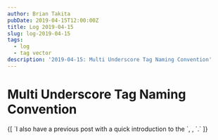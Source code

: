 ```yaml
---
author: Brian Takita
pubDate: 2019-04-15T12:00:00Z
title: Log 2019-04-15
slug: log-2019-04-15
tags:
  - log
  - tag vector
description: '2019-04-15: Multi Underscore Tag Naming Convention'
---
```


# Multi Underscore Tag Naming Convention
<p>
	<Rel dom={
		fragment_(
			`I wrote `,
			atb_({ href: '/posts/multi-underscore-tag-naming-convention-analysis' },
				'Multi Underscore Tag Naming Convention Analysis'),
			` which describes the Ontology & structure of the naming convention.`
		)}/>
</p>
<p>
	<Rel dom={
		fragment_(
			`TODO: I will latter post how & why the "Multi Underscore Tag Naming Convention" (`,
			atb_({ href: '/posts/tag-vector-0-introduction'},
				`Tag Vector: Part 0: Introduction`),
		` can assist in creating simpler software that scales with complexity. Also, I will explain how this naming
			convention makes it easy to find abstractions in a codebase with confidence, across any number of software &
			data layers.`
		)}/>
</p>
<p>
	{[
		`I also have a previous post with a quick introduction to the `,
		<Rel dom={
			atb_({ href: '/posts/naming-conventions' },
				`Multi Underscore Tag Naming Convention`)
		}/>,
		`.`
	]}
</p>
